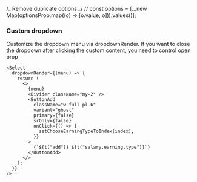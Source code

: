 /_ Remove duplicate options _/
// const options = [...new Map(optionsProp.map((o) => [o.value, o])).values()];

### Custom dropdown

Customize the dropdown menu via dropdownRender. If you want to close the dropdown after clicking the custom content, you need to control open prop

```tsx
<Select
  dropdownRender={(menu) => {
    return (
      <>
        {menu}
        <Divider className="my-2" />
        <ButtonAdd
          className="w-full pl-6"
          variant="ghost"
          primary={false}
          srOnly={false}
          onClick={() => {
            setChooseEarningTypeToIndex(index);
          }}
        >
          {`${t("add")} ${t("salary.earning.type")}`}
        </ButtonAdd>
      </>
    );
  }}
/>
```
